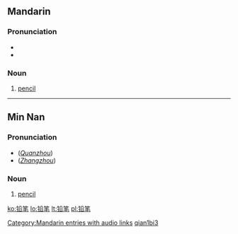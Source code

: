 {{zh-forms|[[铅]][[笔]]|[[鉛筆]]}}
==Mandarin==
===Pronunciation===
*{{audio|zh-qiānbǐ.ogg|audio}}
*{{IPA|[ tɕʰiɛn˥˥pi˨˩˦ ]}}

===Noun===
{{cmn-noun|s|pin=qiānbǐ|pint=qian1bi3|tra=鉛筆|sim=铅笔|rs=钅05}}

# [[pencil]]

[[Category:Mandarin entries with audio links]]
[[Category:zh-cn:Beginning Mandarin|qian1bi3]]

----

==Min Nan==
===Pronunciation===
*(''[[w:Quanzhou|Quanzhou]]'') {{IPA|[ ɪɛn˨˩pɪt˩˩ ]}}
*(''[[w:Zhangzhou|Zhangzhou]]'') {{IPA|[ ɪɛn˧˧pɪt˩˩ ]}}

===Noun===
{{nan-noun|s|poj=iân-pit|pojt=ian5pit4|tra=鉛筆|sim=铅笔|rs=钅05}}

# [[pencil]]

[[ko:铅笔]]
[[lo:铅笔]]
[[lt:铅笔]]
[[pl:铅笔]]